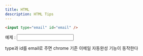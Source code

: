 ```yaml
---
title: HTML
description: HTML Tips
---
```


```html
<input type="email" id="email" />
```
예제 : <input type="email" id="email" />  

type과 id를 email로 주면 chrome 기준 이메일 자동완성 기능이 동작한다
